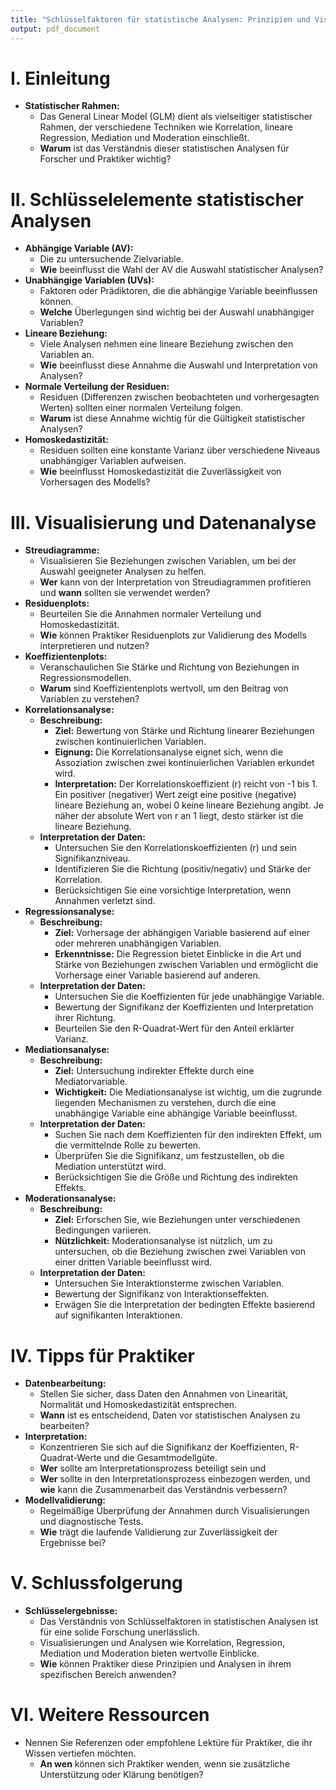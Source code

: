 ```yaml
---
title: "Schlüsselfaktoren für statistische Analysen: Prinzipien und Visualisierungen"
output: pdf_document
---
```


# I. Einleitung

- **Statistischer Rahmen:**
  - Das General Linear Model (GLM) dient als vielseitiger statistischer Rahmen, der verschiedene Techniken wie Korrelation, lineare Regression, Mediation und Moderation einschließt.
  - **Warum** ist das Verständnis dieser statistischen Analysen für Forscher und Praktiker wichtig?

# II. Schlüsselelemente statistischer Analysen

- **Abhängige Variable (AV):**
  - Die zu untersuchende Zielvariable.
  - **Wie** beeinflusst die Wahl der AV die Auswahl statistischer Analysen?

- **Unabhängige Variablen (UVs):**
  - Faktoren oder Prädiktoren, die die abhängige Variable beeinflussen können.
  - **Welche** Überlegungen sind wichtig bei der Auswahl unabhängiger Variablen?

- **Lineare Beziehung:**
  - Viele Analysen nehmen eine lineare Beziehung zwischen den Variablen an.
  - **Wie** beeinflusst diese Annahme die Auswahl und Interpretation von Analysen?

- **Normale Verteilung der Residuen:**
  - Residuen (Differenzen zwischen beobachteten und vorhergesagten Werten) sollten einer normalen Verteilung folgen.
  - **Warum** ist diese Annahme wichtig für die Gültigkeit statistischer Analysen?

- **Homoskedastizität:**
  - Residuen sollten eine konstante Varianz über verschiedene Niveaus unabhängiger Variablen aufweisen.
  - **Wie** beeinflusst Homoskedastizität die Zuverlässigkeit von Vorhersagen des Modells?

# III. Visualisierung und Datenanalyse

- **Streudiagramme:**
  - Visualisieren Sie Beziehungen zwischen Variablen, um bei der Auswahl geeigneter Analysen zu helfen.
  - **Wer** kann von der Interpretation von Streudiagrammen profitieren und **wann** sollten sie verwendet werden?

- **Residuenplots:**
  - Beurteilen Sie die Annahmen normaler Verteilung und Homoskedastizität.
  - **Wie** können Praktiker Residuenplots zur Validierung des Modells interpretieren und nutzen?

- **Koeffizientenplots:**
  - Veranschaulichen Sie Stärke und Richtung von Beziehungen in Regressionsmodellen.
  - **Warum** sind Koeffizientenplots wertvoll, um den Beitrag von Variablen zu verstehen?

- **Korrelationsanalyse:**
  - **Beschreibung:**
    - **Ziel:** Bewertung von Stärke und Richtung linearer Beziehungen zwischen kontinuierlichen Variablen.
    - **Eignung:** Die Korrelationsanalyse eignet sich, wenn die Assoziation zwischen zwei kontinuierlichen Variablen erkundet wird.
    - **Interpretation:** Der Korrelationskoeffizient (r) reicht von -1 bis 1. Ein positiver (negativer) Wert zeigt eine positive (negative) lineare Beziehung an, wobei 0 keine lineare Beziehung angibt. Je näher der absolute Wert von r an 1 liegt, desto stärker ist die lineare Beziehung.
  - **Interpretation der Daten:**
    - Untersuchen Sie den Korrelationskoeffizienten (r) und sein Signifikanzniveau.
    - Identifizieren Sie die Richtung (positiv/negativ) und Stärke der Korrelation.
    - Berücksichtigen Sie eine vorsichtige Interpretation, wenn Annahmen verletzt sind.

- **Regressionsanalyse:**
  - **Beschreibung:**
    - **Ziel:** Vorhersage der abhängigen Variable basierend auf einer oder mehreren unabhängigen Variablen.
    - **Erkenntnisse:** Die Regression bietet Einblicke in die Art und Stärke von Beziehungen zwischen Variablen und ermöglicht die Vorhersage einer Variable basierend auf anderen.
  - **Interpretation der Daten:**
    - Untersuchen Sie die Koeffizienten für jede unabhängige Variable.
    - Bewertung der Signifikanz der Koeffizienten und Interpretation ihrer Richtung.
    - Beurteilen Sie den R-Quadrat-Wert für den Anteil erklärter Varianz.

- **Mediationsanalyse:**
  - **Beschreibung:**
    - **Ziel:** Untersuchung indirekter Effekte durch eine Mediatorvariable.
    - **Wichtigkeit:** Die Mediationsanalyse ist wichtig, um die zugrunde liegenden Mechanismen zu verstehen, durch die eine unabhängige Variable eine abhängige Variable beeinflusst.
  - **Interpretation der Daten:**
    - Suchen Sie nach dem Koeffizienten für den indirekten Effekt, um die vermittelnde Rolle zu bewerten.
    - Überprüfen Sie die Signifikanz, um festzustellen, ob die Mediation unterstützt wird.
    - Berücksichtigen Sie die Größe und Richtung des indirekten Effekts.

- **Moderationsanalyse:**
  - **Beschreibung:**
    - **Ziel:** Erforschen Sie, wie Beziehungen unter verschiedenen Bedingungen variieren.
    - **Nützlichkeit:** Moderationsanalyse ist nützlich, um zu untersuchen, ob die Beziehung zwischen zwei Variablen von einer dritten Variable beeinflusst wird.
  - **Interpretation der Daten:**
    - Untersuchen Sie Interaktionsterme zwischen Variablen.
    - Bewertung der Signifikanz von Interaktionseffekten.
    - Erwägen Sie die Interpretation der bedingten Effekte basierend auf signifikanten Interaktionen.

# IV. Tipps für Praktiker

- **Datenbearbeitung:**
  - Stellen Sie sicher, dass Daten den Annahmen von Linearität, Normalität und Homoskedastizität entsprechen.
  - **Wann** ist es entscheidend, Daten vor statistischen Analysen zu bearbeiten?

- **Interpretation:**
  - Konzentrieren Sie sich auf die Signifikanz der Koeffizienten, R-Quadrat-Werte und die Gesamtmodellgüte.
  - **Wer** sollte am Interpretationsprozess beteiligt sein und
  - **Wer** sollte in den Interpretationsprozess einbezogen werden, und **wie** kann die Zusammenarbeit das Verständnis verbessern?

- **Modellvalidierung:**
  - Regelmäßige Überprüfung der Annahmen durch Visualisierungen und diagnostische Tests.
  - **Wie** trägt die laufende Validierung zur Zuverlässigkeit der Ergebnisse bei?

# V. Schlussfolgerung

- **Schlüsselergebnisse:**
  - Das Verständnis von Schlüsselfaktoren in statistischen Analysen ist für eine solide Forschung unerlässlich.
  - Visualisierungen und Analysen wie Korrelation, Regression, Mediation und Moderation bieten wertvolle Einblicke.
  - **Wie** können Praktiker diese Prinzipien und Analysen in ihrem spezifischen Bereich anwenden?

# VI. Weitere Ressourcen

- Nennen Sie Referenzen oder empfohlene Lektüre für Praktiker, die ihr Wissen vertiefen möchten.
  - **An wen** können sich Praktiker wenden, wenn sie zusätzliche Unterstützung oder Klärung benötigen?
